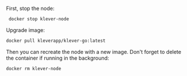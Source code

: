 First, stop the node:

```bash
 docker stop klever-node
```

Upgrade image:

```bash
docker pull kleverapp/klever-go:latest
```

Then you can recreate the node with a new image. Don't forget to delete  the container if running in the background:

```bash
docker rm klever-node
```








